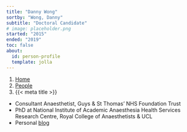 ```yaml
---
title: "Danny Wong"
sortby: "Wong, Danny"
subtitle: "Doctoral Candidate"
# image: placeholder.png
started: "2015"
ended: "2019"
toc: false
about:
  id: person-profile
  template: jolla
---
```


```{=html}
<nav aria-label="breadcrumb">
  <ol class="breadcrumb">
    <li class="breadcrumb-item"><a href="../../index.html">Home</a></li>
    <li class="breadcrumb-item"><a href="../../people.html">People</a></li>
    <!-- <li class="breadcrumb-item active">Alumni</li> -->
    <li class="breadcrumb-item active" aria-current="page">{{< meta title >}}</li>
  </ol>
</nav>
```

:::{#person-profile}

- Consultant Anaesthetist, Guys & St Thomas' NHS Foundation Trust
- PhD at National Institute of Academic Anaesthesia Health Services Research Centre, Royal College of Anaesthetists & UCL
- Personal [blog](https://dannyjnwong.github.io)

:::
